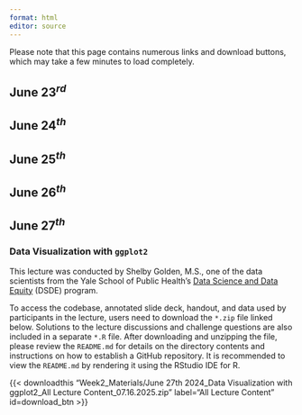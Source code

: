 ```yaml
---
format: html
editor: source
---
```


:::{.callout-important}
Please note that this page contains numerous links and download buttons, which may take a few minutes to load completely.
:::


## June 23$^{rd}$


## June 24$^{th}$


## June 25$^{th}$


## June 26$^{th}$


## June 27$^{th}$

### Data Visualization with `ggplot2`

This lecture was conducted by Shelby Golden, M.S., one of the data scientists from the Yale School of Public Health's [Data Science and Data Equity](https://ysph.yale.edu/public-health-research-and-practice/research-centers-and-initiatives/public-health-data-science-and-data-equity/) (DSDE) program.

To access the codebase, annotated slide deck, handout, and data used by participants in the lecture, users need to download the `*.zip` file linked below. Solutions to the lecture discussions and challenge questions are also included in a separate `*.R` file. After downloading and unzipping the file, please review the `README.md` for details on the directory contents and instructions on how to establish a GitHub repository. It is recommended to view the `README.md` by rendering it using the RStudio IDE for R.

{{< downloadthis "Week2_Materials/June 27th 2024_Data Visualization with ggplot2_All Lecture Content_07.16.2025.zip" label="All Lecture Content" id=download_btn >}}
